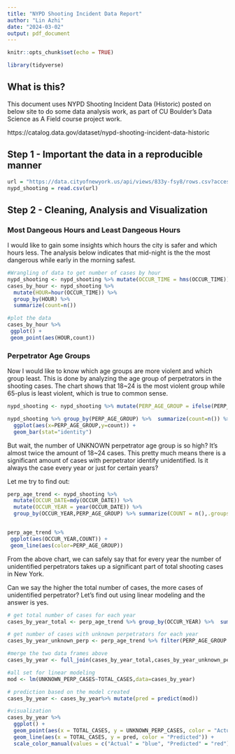 ```yaml
---
title: "NYPD Shooting Incident Data Report"
author: "Lin Azhi"
date: "2024-03-02"
output: pdf_document
---
```


```r
knitr::opts_chunk$set(echo = TRUE)
```

```r
library(tidyverse)
```

## What is this?

This document uses NYPD Shooting Incident Data (Historic) posted on below site to do some data analysis work, as part of CU Boulder's Data Science as A Field course project work.

https://catalog.data.gov/dataset/nypd-shooting-incident-data-historic

## Step 1 - Important the data in a reproducible manner

```r
url = "https://data.cityofnewyork.us/api/views/833y-fsy8/rows.csv?accessType=DOWNLOAD"
nypd_shooting = read.csv(url)

```

## Step 2 - Cleaning, Analysis and Visualization

### Most Dangeous Hours and Least Dangeous Hours

I would like to gain some insights which hours the city is safer and which hours less. The analysis below indicates that mid-night is the the most dangerous while early in the morning safest.

```r
#Wrangling of data to get number of cases by hour
nypd_shooting <- nypd_shooting %>% mutate(OCCUR_TIME = hms(OCCUR_TIME))
cases_by_hour <- nypd_shooting %>% 
  mutate(HOUR=hour(OCCUR_TIME)) %>% 
  group_by(HOUR) %>% 
  summarize(count=n())

#plot the data
cases_by_hour %>%
 ggplot() +
 geom_point(aes(HOUR,count))
```
### Perpetrator Age Groups

Now I would like to know which age groups are more violent and which group least. This is done by analyzing the age group of perpetrators in the shooting cases. The chart shows that 18~24 is the most violent group while 65-plus is least violent, which is true to common sense. 


```r
nypd_shooting <- nypd_shooting %>% mutate(PERP_AGE_GROUP = ifelse(PERP_AGE_GROUP %in% c("(null)","1020","224","940",""),"UNKNOWN",PERP_AGE_GROUP))

nypd_shooting %>% group_by(PERP_AGE_GROUP) %>%  summarize(count=n()) %>%
  ggplot(aes(x=PERP_AGE_GROUP,y=count)) +
  geom_bar(stat="identity")
```

But wait, the number of UNKNOWN perpetrator age group is so high? It's almost twice the amount of 18~24 cases. This pretty much means there is a significant amount of cases with perpetrator identify unidentified. Is it always the case every year or just for certain years?

Let me try to find out:


```r

perp_age_trend <- nypd_shooting %>% 
  mutate(OCCUR_DATE=mdy(OCCUR_DATE)) %>%
  mutate(OCCUR_YEAR = year(OCCUR_DATE)) %>%
  group_by(OCCUR_YEAR,PERP_AGE_GROUP) %>% summarize(COUNT = n(),.groups = "drop")


perp_age_trend %>%
 ggplot(aes(OCCUR_YEAR,COUNT)) +
 geom_line(aes(color=PERP_AGE_GROUP))

```

From the above chart, we can safely say that for every year the number of unidentified perpetrators takes up a significant part of total shooting cases in New York.

Can we say the higher the total number of cases, the more cases of unidentified perpetrator? Let's find out using linear modeling and the answer is yes.

```r
# get total number of cases for each year
cases_by_year_total <- perp_age_trend %>% group_by(OCCUR_YEAR) %>%  summarize(TOTAL_CASES=sum(COUNT))

# get number of cases with unknown perpetrators for each year
cases_by_year_unknown_perp <- perp_age_trend %>% filter(PERP_AGE_GROUP == "UNKNOWN") %>% mutate(UNKNOWN_PERP_CASES =COUNT) %>% select(OCCUR_YEAR,UNKNOWN_PERP_CASES)

#merge the two data frames above 
cases_by_year <- full_join(cases_by_year_total,cases_by_year_unknown_perp)

#all set for linear modeling
mod <- lm(UNKNOWN_PERP_CASES~TOTAL_CASES,data=cases_by_year)

# prediction based on the model created
cases_by_year <- cases_by_year%>% mutate(pred = predict(mod)) 

#visualization
cases_by_year %>%
  ggplot() +
  geom_point(aes(x = TOTAL_CASES, y = UNKNOWN_PERP_CASES, color = "Actual")) +
  geom_line(aes(x = TOTAL_CASES, y = pred, color = "Predicted")) + 
  scale_color_manual(values = c("Actual" = "blue", "Predicted" = "red"))
```